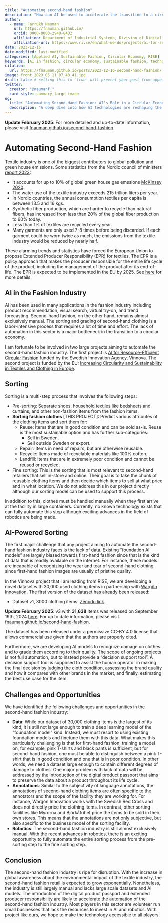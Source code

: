 ```yaml
---
title: "Automating second-hand fashion"
description: "How can AI be used to accelerate the transition to a circular economy?"
author:
  - name: Farrukh Nauman
    url: https://fnauman.github.io/
    orcid: 0000-0003-2940-8432
    affiliation: Department of Industrial Systems, Division of Digital Systems, RISE Research Institutes of Sweden AB
    affiliation-url: https://www.ri.se/en/what-we-do/projects/ai-for-resource-efficient-circular-fashion
date: 2023-12-16
date-modified: last-modified
categories: [Applied AI, Sustainable Fashion, Circular Economy, RISE]
keywords: [AI in fashion, circular economy, sustainable fashion, technology in recycling]
citation: 
  url: https://fnauman.github.io/posts/2023-12-16-second-hand-fashion/ 
image: front_2023_05_11_07_43_41.jpg
draft: false # setting this to `true` will prevent your post from appearing on your listing page until you're ready!
twitter:
  creator: "@naumanf_"
  card-style: summary_large_image
og:
  title: "Automating Second-Hand Fashion: AI's Role in a Circular Economy"
  description: "A deep dive into how AI technologies are reshaping the second-hand fashion industry towards more sustainable practices."
---
```


::: {.callout-note}
**Update February 2025**: For more detailed and up-to-date information, please visit [fnauman.github.io/second-hand-fashion](https://fnauman.github.io/second-hand-fashion/).
:::

# Automating Second-Hand Fashion

<!-- ## Introduction -->

Textile industry is one of the biggest contributors to global pollution and green house emissions. Some statistics from the Nordic council of ministers [report 2023](https://pub.norden.org/temanord2023-502/#122166):

- It accounts for up to 10% of global green house gas emssions [McKinsey 2020](https://www.mckinsey.com/industries/retail/our-insights/fashion-on-climate).
- The water use of the textile industry exceeds 215 trillion liters per year. 
- In Nordic countries, the annual consumption textiles per capita is between 13.5 and 16 kgs.
- Synthetic fiber production, which are harder to recycle than natural fibers, has increased from less than 20% of the global fiber production to 60% today.
- Less than 1% of textiles are recycled every year. 
- Many garments are only used 7-8 times before being discarded. If each garment could be worn twice as much, the emissions from the textile industry would be reduced by nearly half. 

These alarming trends and statistics have forced the European Union to propose Extended Producer Responsibility (EPR) for textiles. The EPR is a policy approach that makes the producer responsible for the entire life cycle of the product, including the management of the product after its end-of-life. The EPR is expected to be implemented in the EU by 2025. See [here](https://ec.europa.eu/commission/presscorner/detail/en/ip_23_3635) for more details.

## AI in the Fashion Industry

AI has been used in many applications in the fashion industry including product recommendation, visual search, virtual try-on, and trend forecasting. Second-hand fashion, on the other hand, remains almost exclusively manual. The sorting and grading of second-hand clothing is a labor-intensive process that requires a lot of time and effort. The lack of automation in this sector is a major bottleneck in the transition to a circular economy. 

I am fortunate to be involved in two large projects aiming to automate the second-hand fashion industry. The first project is [AI for Resource-Efficient Circular Fashion](https://www.ri.se/en/what-we-do/projects/ai-for-resource-efficient-circular-fashion) funded by the Swedish Innovation Agency, Vinnova. The second project is funded by the EU: [Increasing Circularity and Sustainability in Textiles and Clothing in Europe
](https://www.cisutac.eu/). 

## Sorting

Sorting is a multi-step process that involves the following steps:

- Pre-sorting: Separate shoes, household textiles like bedsheets and curtains, and other non-fashion items from the fashion items.
- **Sorting fashion clothes** [THIS PROJECT]: Predict various attributes of the clothing items and sort them for:
  - Reuse: Items that are in good condition and can be sold as-is. Reuse is the most sustainable option and has further sub-categories:
    - Sell in Sweden.
    - Sell outside Sweden or export.
  - Repair: Items in need of repairs, but are otherwise reusable. 
  - Recycle: Items made of recyclable materials like 100% cotton. 
  - Landfill: Items that are in extremely poor condition and cannot be reused or recycled.
- Fine sorting: This is the sorting that is most relevant to second-hand retailers that sell in-store and online. Their goal is to take the chunk of reusable clothing items and then decide which items to sell at what price and in what location. We do not address this in our project directly although our sorting model can be used to support this process.

In addition to this, clothes must be handled manually when they first arrive at the facility in large containers. Currently, no known technology exists that can fully automate this step although exciting advances in the field of robotics are being made.

## AI-Powered Sorting

The first major challenge that any project aiming to automate the second-hand fashion industry faces is the lack of data. Existing "foundation AI models" are largely biased towards first-hand fashion since that is the kind of data that is readily available on the internet. For instance, these models are incapable of recognizing the wear and tear of second-hand clothing since first-hand fashion images are usually of pristine quality. 

In the Vinnova project that I am leading from RISE, we are developing a novel dataset with 30,000 used clothing items in partnership with [Wargön Innovation](https://wargoninnovation.se/en/). The first version of the dataset has already been released:

- Dataset v1, 3000 clothing items: [Zenodo link](https://zenodo.org/records/8386668).

::: {.callout-important}
**Update February 2025**: v3 with **31,638** items was released on September 19th, 2024 [here](https://zenodo.org/records/13788681). For up to date information, please visit [fnauman.github.io/second-hand-fashion](https://fnauman.github.io/second-hand-fashion/).
:::



The dataset has been released under a permissive CC-BY 4.0 license that allows commercial use given that the authors are properly cited. 

Furthermore, we are developing AI models to recognize damage on clothes and to grade them according to their quality. The scope of ongoing projects is not full automation, but to instead provide a "decision support tool". A decision support tool is supposed to assist the human operator in making the final decision by judging the cloth condition, assessing the brand quality and how it compares with other brands in the market, and finally, estimating the best use case for the item.

## Challenges and Opportunities

We have identified the following challenges and opportunities in the second-hand fashion industry:

- **Data**: While our dataset of 30,000 clothing items is the largest of its kind, it is still not large enough to train a deep learning model of the "foundation model" kind. Instead, we must resort to using existing foundation models and finetune them with this data. What makes this particularly challenging is that for first-hand fashion, training a model on, for example, pink T-shirts and black pants is sufficient, but for second-hand fashion, one must be able to distinguish between a pink T-shirt that is in good condition and one that is in poor condition. In other words, we need a dataset large enough to contain different degrees of damage to clothes. One major problem with lack of data will be addressed by the introduction of the digital product passport that aims to preserve the data about a product throughout its life cycle. 
- **Annotations**: Similar to the subjectivity of language annotations, the annotations of second-hand clothing items are often specific to the annotators and the scope of the facility they are working for. For instance, Wargön Innovation works with the Swedish Red Cross and does not directly price the clothing items. In contrast, other sorting facilities like Myrorna and Björkåfrihet price the items to be sold in their own stores. This means that the annotations are not only subjective, but also specific to the business model of the sorting facility.
- **Robotics**: The second-hand fashion industry is still almost exclusively manual. With the recent advances in robotics, there is an exciting opportunity to fully automate the entire sorting process from the pre-sorting step to the fine sorting step. 


## Conclusion

The second-hand fashion industry is ripe for disruption. With the increase in global awareness about the environmental impact of the textile industry, the second-hand fashion retail is expected to grow exponentially. Nonetheless, the industry is still largely manual and lacks large scale datasets and AI models. The introduction of the digital product passport and extended producer responsibility are likely to accelerate the automation of the second-hand fashion industry. Most players in this sector are volunteer run small businesses that lack the resources to invest in AI and robotics. With project like ours, we hope to make the technology accessible to all players.

<!-- ## References -->
